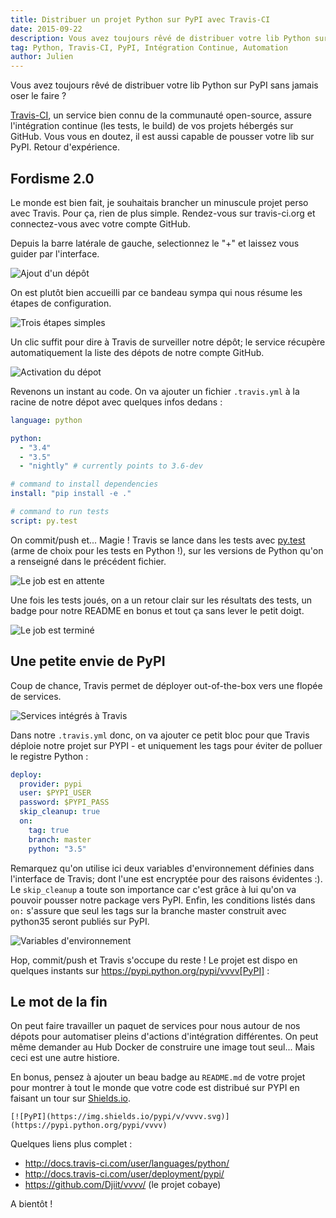 ```yaml
---
title: Distribuer un projet Python sur PyPI avec Travis-CI
date: 2015-09-22
description: Vous avez toujours rêvé de distribuer votre lib Python sur PyPI sans jamais oser le faire ?
tag: Python, Travis-CI, PyPI, Intégration Continue, Automation
author: Julien
---
```


Vous avez toujours rêvé de distribuer votre lib Python sur PyPI sans jamais oser le faire ?

[Travis-CI](https://travis-ci.org/), un service bien connu de la communauté open-source, assure l'intégration continue (les tests, le build) de vos projets hébergés sur GitHub. Vous vous en doutez, il est aussi capable de pousser votre lib sur PyPI. Retour d'expérience.

## Fordisme 2.0

Le monde est bien fait, je souhaitais brancher un minuscule projet perso avec Travis. Pour ça, rien de plus simple. Rendez-vous sur travis-ci.org et connectez-vous avec votre compte GitHub.

Depuis la barre latérale de gauche, selectionnez le "+" et laissez vous guider par l'interface.

![Ajout d'un dépôt](/images/travis_add_repo.png)

On est plutôt bien accueilli par ce bandeau sympa qui nous résume les étapes de configuration.

![Trois étapes simples](/images/travis_steps.png)

Un clic suffit pour dire à Travis de surveiller notre dépôt; le service récupère automatiquement la liste des dépots de notre compte GitHub.

![Activation du dépot](/images/travis_deploy.png)

Revenons un instant au code. On va ajouter un fichier `.travis.yml` à la racine de notre dépot avec quelques infos dedans :

```yaml
language: python

python:
  - "3.4"
  - "3.5"
  - "nightly" # currently points to 3.6-dev

# command to install dependencies
install: "pip install -e ."

# command to run tests
script: py.test
```

On commit/push et... Magie ! Travis se lance dans les tests avec [py.test](http://pytest.org/latest/) (arme de choix pour les tests en Python !), sur les versions de Python qu'on a renseigné dans le précédent fichier.

![Le job est en attente](/images/travis_job_queued.png)

Une fois les tests joués, on a un retour clair sur les résultats des tests, un badge pour notre README en bonus et tout ça sans lever le petit doigt.

![Le job est terminé](/images/travis_job_done.png)

## Une petite envie de PyPI

Coup de chance, Travis permet de déployer out-of-the-box vers une flopée de services.

![Services intégrés à Travis](/images/travis_deploy.png)

Dans notre `.travis.yml` donc, on va ajouter ce petit bloc pour que Travis déploie notre projet sur PYPI - et uniquement les tags pour éviter de polluer le registre Python :

```yaml
deploy:
  provider: pypi
  user: $PYPI_USER
  password: $PYPI_PASS
  skip_cleanup: true
  on:
    tag: true
    branch: master
    python: "3.5"
```

Remarquez qu'on utilise ici deux variables d'environnement définies dans l'interface de Travis; dont l'une est encryptée pour des raisons évidentes :). Le `skip_cleanup` a toute son importance car c'est grâce à lui qu'on va pouvoir pousser notre package vers PyPI. Enfin, les conditions listés dans `on:` s'assure que seul les tags sur la branche master construit avec python35 seront publiés sur PyPI.

![Variables d'environnement](/images/travis_env_variables.png)

Hop, commit/push et Travis s'occupe du reste ! Le projet est dispo en quelques instants sur https://pypi.python.org/pypi/vvvv[PyPI] :

## Le mot de la fin

On peut faire travailler un paquet de services pour nous autour de nos dépots pour automatiser pleins d'actions d'intégration différentes. On peut même demander au Hub Docker de construire une image tout seul... Mais ceci est une autre histiore.

En bonus, pensez à ajouter un beau badge au `README.md` de votre projet pour montrer à tout le monde que votre code est distribué sur PYPI en faisant un tour sur [Shields.io](http://shields.io/).

```
[![PyPI](https://img.shields.io/pypi/v/vvvv.svg)](https://pypi.python.org/pypi/vvvv)
```

Quelques liens plus complet :

- http://docs.travis-ci.com/user/languages/python/
- http://docs.travis-ci.com/user/deployment/pypi/
- https://github.com/Djiit/vvvv/ (le projet cobaye)

A bientôt !
